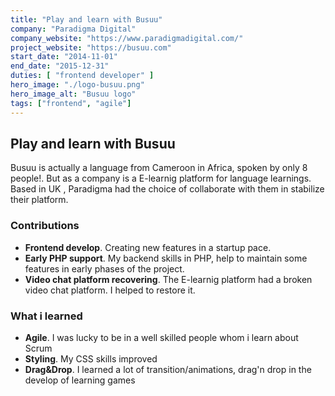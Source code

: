 ```yaml
---
title: "Play and learn with Busuu"
company: "Paradigma Digital"
company_website: "https://www.paradigmadigital.com/"
project_website: "https://busuu.com"
start_date: "2014-11-01"
end_date: "2015-12-31"
duties: [ "frontend developer" ]
hero_image: "./logo-busuu.png"
hero_image_alt: "Busuu logo"
tags: ["frontend", "agile"]
---
```


## Play and learn with Busuu

Busuu is actually a language from Cameroon in Africa, spoken by only 8 people!.
But as a company is a E-learnig platform for language learnings.
Based in UK , Paradigma had the choice of collaborate with them in stabilize their platform.

### Contributions
- **Frontend develop**. Creating new features in a startup pace.
- **Early PHP support**. My backend skills in PHP, help to maintain some features in early phases of the project.
- **Video chat platform recovering**. The E-learnig platform had a broken video chat platform. I helped to restore it.

### What i learned
- **Agile**. I was lucky to be in a well skilled people whom i learn about Scrum
- **Styling**. My CSS skills improved
- **Drag&Drop**. I learned a lot of transition/animations, drag'n drop in the develop of learning games
